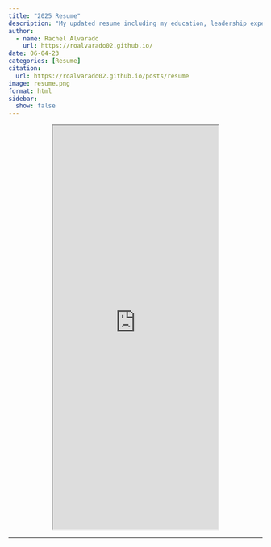 ```yaml
---
title: "2025 Resume" 
description: "My updated resume including my education, leadership experience, and volunteer experience." 
author:
  - name: Rachel Alvarado
    url: https://roalvarado02.github.io/
date: 06-04-23
categories: [Resume]
citation: 
  url: https://roalvarado02.github.io/posts/resume
image: resume.png
format: html
sidebar:
  show: false
---
```

<div style="display: flex; justify-content: center;">
<iframe src="https://docs.google.com/document/d/e/2PACX-1vS1cBv3hPrGxY8E7SZWdvTRHS7ZLnwkGy2_F6hsVGHrKiXSpeuk2FVxn6HcjIoaxbvLvgj7Pqz6jizh/pub?embedded=true" width="65%" height="800" ></iframe>
</div>
---
